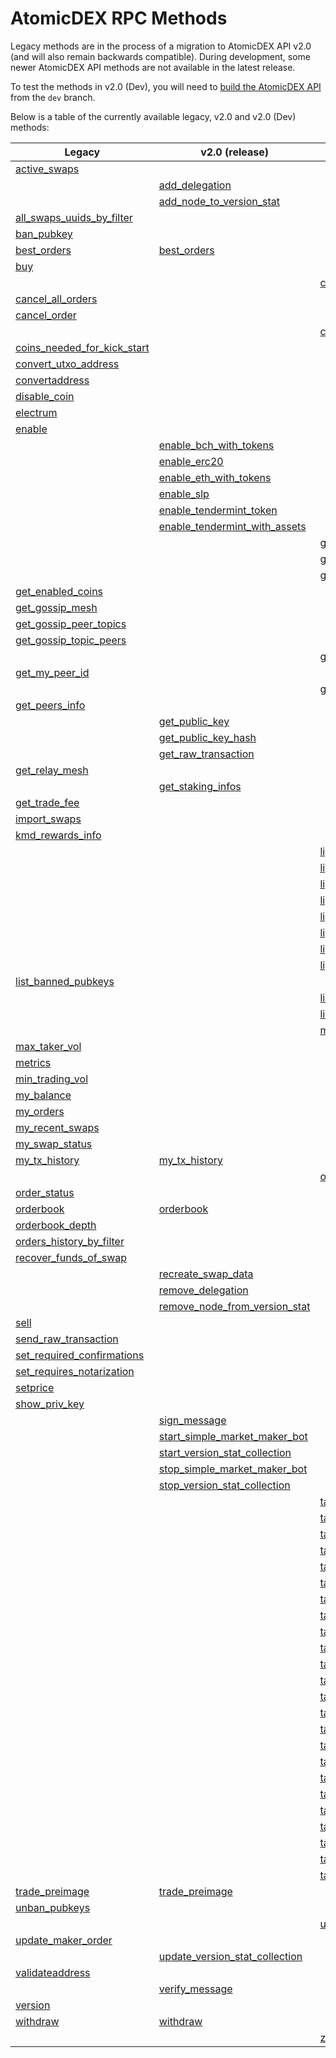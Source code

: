 
# AtomicDEX RPC Methods

Legacy methods are in the process of a migration to AtomicDEX API v2.0 (and will also remain backwards compatible).
During development, some newer AtomicDEX API methods are not available in the latest release.

To test the methods in v2.0 (Dev), you will need to [build the AtomicDEX API](../atomicdex/setup/) from the `dev` branch.

Below is a table of the currently available legacy, v2.0 and v2.0 (Dev) methods:

| Legacy                                                                                                            | v2.0 (release)                                                                                                         | v2.0 (dev)                                                                                                            |
| ----------------------------------------------------------------------------------------------------------------- | ---------------------------------------------------------------------------------------------------------------------- | --------------------------------------------------------------------------------------------------------------------- |
| [active\_swaps](/atomicdex/api/legacy/active_swaps/#active-swaps)                                                 |                                                                                                                        |                                                                                                                       |
|                                                                                                                   | [add\_delegation](/atomicdex/api/v20/add_delegation/#add-delegation)                                                   |                                                                                                                       |
|                                                                                                                   | [add\_node\_to\_version\_stat](/atomicdex/api/v20/add_node_to_version_stat/#add-node-to-version-stat)                  |                                                                                                                       |
| [all\_swaps\_uuids\_by\_filter](/atomicdex/api/legacy/all_swaps_uuids_by_filter/#all-swaps-uuids-by-filter)       |                                                                                                                        |                                                                                                                       |
| [ban\_pubkey](/atomicdex/api/legacy/ban_pubkey/#ban-pubkey)                                                       |                                                                                                                        |                                                                                                                       |
| [best\_orders](/atomicdex/api/legacy/best_orders/#best-orders)                                                    | [best\_orders](/atomicdex/api/v20/best_orders/#best-orders)                                                            |                                                                                                                       |
| [buy](/atomicdex/api/legacy/buy/#buy)                                                                             |                                                                                                                        |                                                                                                                       |
|                                                                                                                   |                                                                                                                        | [can\_get\_new\_address](/atomicdex/api/v20-dev/hd_address_management/#can-get-new-address)                           |
| [cancel\_all\_orders](/atomicdex/api/legacy/cancel_all_orders/#cancel-all-orders)                                 |                                                                                                                        |                                                                                                                       |
| [cancel\_order](/atomicdex/api/legacy/cancel_order/#cancel-order)                                                 |                                                                                                                        |                                                                                                                       |
|                                                                                                                   |                                                                                                                        | [close\_channel](/atomicdex/api/v20-dev/lightning/channels/#close-channel)                                            |
| [coins\_needed\_for\_kick\_start](/atomicdex/api/legacy/coins_needed_for_kick_start/#coins-needed-for-kick-start) |                                                                                                                        |                                                                                                                       |
| [convert\_utxo\_address](/atomicdex/api/legacy/convert_utxo_address/#convert-utxo-address)                        |                                                                                                                        |                                                                                                                       |
| [convertaddress](/atomicdex/api/legacy/convertaddress/#convertaddress)                                            |                                                                                                                        |                                                                                                                       |
| [disable\_coin](/atomicdex/api/legacy/disable_coin/#disable-coin)                                                 |                                                                                                                        |                                                                                                                       |
| [electrum](/atomicdex/api/legacy/coin_activation/#electrum-method)                                                |                                                                                                                        |                                                                                                                       |
| [enable](/atomicdex/api/legacy/coin_activation/#enable-method)                                                    |                                                                                                                        |                                                                                                                       |
|                                                                                                                   | [enable\_bch\_with\_tokens](/atomicdex/api/v20/enable_bch_with_tokens/#enable-bch-with-tokens)                         |                                                                                                                       |
|                                                                                                                   | [enable\_erc20](/atomicdex/api/v20/enable_erc20/#enable-erc20)                                                         |                                                                                                                       |
|                                                                                                                   | [enable\_eth\_with\_tokens](/atomicdex/api/v20/enable_eth_with_tokens/#enable-eth-with-tokens)                         |                                                                                                                       |
|                                                                                                                   | [enable\_slp](/atomicdex/api/v20/enable_slp/#enable-slp)                                                               |                                                                                                                       |
|                                                                                                                   | [enable\_tendermint\_token](/atomicdex/api/v20/enable_tendermint_token/#enable-tendermint-token)                       |                                                                                                                       |
|                                                                                                                   | [enable\_tendermint\_with\_assets](/atomicdex/api/v20/enable_tendermint_with_assets/#enable-tendermint-with-assets)    |                                                                                                                       |
|                                                                                                                   |                                                                                                                        | [get\_channel\_details](/atomicdex/api/v20-dev/lightning/channels/#get-channel-details)                               |
|                                                                                                                   |                                                                                                                        | [get\_claimable\_balances](/atomicdex/api/v20-dev/lightning/channels/#get-claimable-balances)                         |
|                                                                                                                   |                                                                                                                        | [get\_current\_mtp](/atomicdex/api/v20-dev/get_current_mtp/#get-current-mtp)                                          |
| [get\_enabled\_coins](/atomicdex/api/legacy/get_enabled_coins/#get-enabled-coins)                                 |                                                                                                                        |                                                                                                                       |
| [get\_gossip\_mesh](/atomicdex/api/legacy/get_gossip_mesh/#get-gossip-mesh)                                       |                                                                                                                        |                                                                                                                       |
| [get\_gossip\_peer\_topics](/atomicdex/api/legacy/get_gossip_peer_topics/#get-gossip-peer-topics)                 |                                                                                                                        |                                                                                                                       |
| [get\_gossip\_topic\_peers](/atomicdex/api/legacy/get_gossip_topic_peers/#get-gossip-topic-peers)                 |                                                                                                                        |                                                                                                                       |
|                                                                                                                   |                                                                                                                        | [get\_locked\_amount](/atomicdex/api/v20-dev/get_locked_amount/#get-locked-amount)                                    |
| [get\_my\_peer\_id](/atomicdex/api/legacy/get_my_peer_id/#get-my-peer-id)                                         |                                                                                                                        |                                                                                                                       |
|                                                                                                                   |                                                                                                                        | [get\_new\_address](/atomicdex/api/v20-dev/hd_address_management/#get-new-address)                                    |
| [get\_peers\_info](/atomicdex/api/legacy/get_peers_info/#get-peers-info)                                          |                                                                                                                        |                                                                                                                       |
|                                                                                                                   | [get\_public\_key](/atomicdex/api/v20/get_public_key/#get-public-key)                                                  |                                                                                                                       |
|                                                                                                                   | [get\_public\_key\_hash](/atomicdex/api/v20/get_public_key_hash/#get-public-key-hash)                                  |                                                                                                                       |
|                                                                                                                   | [get\_raw\_transaction](/atomicdex/api/v20/get_raw_transaction/#get-raw-transaction)                                   |                                                                                                                       |
| [get\_relay\_mesh](/atomicdex/api/legacy/get_relay_mesh/#get-relay-mesh)                                          |                                                                                                                        |                                                                                                                       |
|                                                                                                                   | [get\_staking\_infos](/atomicdex/api/v20/get_staking_infos/#get-staking-infos)                                         |                                                                                                                       |
| [get\_trade\_fee](/atomicdex/api/legacy/get_trade_fee/#get-trade-fee)                                             |                                                                                                                        |                                                                                                                       |
| [import\_swaps](/atomicdex/api/legacy/import_swaps/#import-swaps)                                                 |                                                                                                                        |                                                                                                                       |
| [kmd\_rewards\_info](/atomicdex/api/legacy/kmd_rewards_info/#kmd-rewards-info)                                    |                                                                                                                        |                                                                                                                       |
|                                                                                                                   |                                                                                                                        | [lightning::nodes::add\_trusted\_node](/atomicdex/api/v20-dev/lightning/nodes/#add-trusted-node)                      |
|                                                                                                                   |                                                                                                                        | [lightning::nodes::connect\_to\_node](/atomicdex/api/v20-dev/lightning/nodes/#connect-to-node)                        |
|                                                                                                                   |                                                                                                                        | [lightning::nodes::list\_trusted\_nodes](/atomicdex/api/v20-dev/lightning/nodes/#list-trusted-nodes)                  |
|                                                                                                                   |                                                                                                                        | [lightning::nodes::remove\_trusted\_node](/atomicdex/api/v20-dev/lightning/nodes/#remove-trusted-node)                |
|                                                                                                                   |                                                                                                                        | [lightning::payments::generate\_invoice](/atomicdex/api/v20-dev/lightning/payments/#generate-invoice)                 |
|                                                                                                                   |                                                                                                                        | [lightning::payments::get\_payment\_details](/atomicdex/api/v20-dev/lightning/payments/#get-payment-details)          |
|                                                                                                                   |                                                                                                                        | [lightning::payments::list\_payments\_by\_filter](/atomicdex/api/v20-dev/lightning/payments/#list-payments-by-filter) |
|                                                                                                                   |                                                                                                                        | [lightning::payments::send\_payment](/atomicdex/api/v20-dev/lightning/payments/#send-payment)                         |
| [list\_banned\_pubkeys](/atomicdex/api/legacy/list_banned_pubkeys/#list-banned-pubkeys)                           |                                                                                                                        |                                                                                                                       |
|                                                                                                                   |                                                                                                                        | [list\_closed\_channels\_by\_filter](/atomicdex/api/v20-dev/lightning/channels/#list-closed-channels-by-filter)       |
|                                                                                                                   |                                                                                                                        | [list\_open\_channels\_by\_filter](/atomicdex/api/v20-dev/lightning/channels/#list-open-channels-by-filter)           |
|                                                                                                                   |                                                                                                                        | [max\_maker\_vol](/atomicdex/api/v20-dev/max_maker_vol/#max-maker-vol)                                                |
| [max\_taker\_vol](/atomicdex/api/legacy/max_taker_vol/#max-taker-vol)                                             |                                                                                                                        |                                                                                                                       |
| [metrics](/atomicdex/api/legacy/metrics/#metrics)                                                                 |                                                                                                                        |                                                                                                                       |
| [min\_trading\_vol](/atomicdex/api/legacy/min_trading_vol/#min-trading-vol)                                       |                                                                                                                        |                                                                                                                       |
| [my\_balance](/atomicdex/api/legacy/my_balance/#my-balance)                                                       |                                                                                                                        |                                                                                                                       |
| [my\_orders](/atomicdex/api/legacy/my_orders/#my-orders)                                                          |                                                                                                                        |                                                                                                                       |
| [my\_recent\_swaps](/atomicdex/api/legacy/my_recent_swaps/#my-recent-swaps)                                       |                                                                                                                        |                                                                                                                       |
| [my\_swap\_status](/atomicdex/api/legacy/my_swap_status/#my-swap-status)                                          |                                                                                                                        |                                                                                                                       |
| [my\_tx\_history](/atomicdex/api/legacy/my_tx_history/#my-tx-history)                                             | [my\_tx\_history](/atomicdex/api/v20/my_tx_history/#my-tx-history)                                                     |                                                                                                                       |
|                                                                                                                   |                                                                                                                        | [open\_channel](/atomicdex/api/v20-dev/lightning/channels/#open-channel)                                              |
| [order\_status](/atomicdex/api/legacy/order_status/#order-status)                                                 |                                                                                                                        |                                                                                                                       |
| [orderbook](/atomicdex/api/legacy/orderbook/#orderbook)                                                           | [orderbook](/atomicdex/api/v20/orderbook/#orderbook)                                                                   |                                                                                                                       |
| [orderbook\_depth](/atomicdex/api/legacy/orderbook_depth/#orderbook-depth)                                        |                                                                                                                        |                                                                                                                       |
| [orders\_history\_by\_filter](/atomicdex/api/legacy/orders_history_by_filter/#orders-history-by-filter)           |                                                                                                                        |                                                                                                                       |
| [recover\_funds\_of\_swap](/atomicdex/api/legacy/recover_funds_of_swap/#recover-funds-of-swap)                    |                                                                                                                        |                                                                                                                       |
|                                                                                                                   | [recreate\_swap\_data](/atomicdex/api/v20/recreate_swap_data/#recreate-swap-data)                                      |                                                                                                                       |
|                                                                                                                   | [remove\_delegation](/atomicdex/api/v20/remove_delegation/#remove-delegation)                                          |                                                                                                                       |
|                                                                                                                   | [remove\_node\_from\_version\_stat](/atomicdex/api/v20/remove_node_from_version_stat/#remove-node-from-version-stat)   |                                                                                                                       |
| [sell](/atomicdex/api/legacy/sell/#sell)                                                                          |                                                                                                                        |                                                                                                                       |
| [send\_raw\_transaction](/atomicdex/api/legacy/send_raw_transaction/#send-raw-transaction)                        |                                                                                                                        |                                                                                                                       |
| [set\_required\_confirmations](/atomicdex/api/legacy/set_required_confirmations/#set-required-confirmations)      |                                                                                                                        |                                                                                                                       |
| [set\_requires\_notarization](/atomicdex/api/legacy/set_requires_notarization/#set-requires-notarization)         |                                                                                                                        |                                                                                                                       |
| [setprice](/atomicdex/api/legacy/setprice/#setprice)                                                              |                                                                                                                        |                                                                                                                       |
| [show\_priv\_key](/atomicdex/api/legacy/show_priv_key/#show-priv-key)                                             |                                                                                                                        |                                                                                                                       |
|                                                                                                                   | [sign\_message](/atomicdex/api/v20/message_signing/#sign-message)                                                      |                                                                                                                       |
|                                                                                                                   | [start\_simple\_market\_maker\_bot](/atomicdex/api/v20/start_simple_market_maker_bot/#start-simple-market-maker-bot)   |                                                                                                                       |
|                                                                                                                   | [start\_version\_stat\_collection](/atomicdex/api/v20/start_version_stat_collection/#start-version-stat-collection)    |                                                                                                                       |
|                                                                                                                   | [stop\_simple\_market\_maker\_bot](/atomicdex/api/v20/stop_simple_market_maker_bot/#stop-simple-market-maker-bot)      |                                                                                                                       |
|                                                                                                                   | [stop\_version\_stat\_collection](/atomicdex/api/v20/stop_version_stat_collection/#stop-version-stat-collection)       |                                                                                                                       |
|                                                                                                                   |                                                                                                                        | [task::account\_balance::cancel](/atomicdex/api/v20-dev/task_account_balance/#cancel)                                 |
|                                                                                                                   |                                                                                                                        | [task::account\_balance::init](/atomicdex/api/v20-dev/task_account_balance/#init)                                     |
|                                                                                                                   |                                                                                                                        | [task::account\_balance::status](/atomicdex/api/v20-dev/task_account_balance/#status)                                 |
|                                                                                                                   |                                                                                                                        | [task::create\_new\_account::init](/atomicdex/api/v20-dev/task_create_new_account/#init)                              |
|                                                                                                                   |                                                                                                                        | [task::create\_new\_account::status](/atomicdex/api/v20-dev/task_create_new_account/#status)                              |
|                                                                                                                   |                                                                                                                        | [task::enable\_lightning::cancel](/atomicdex/api/v20-dev/lightning/activation/#cancel-initialization)                 |
|                                                                                                                   |                                                                                                                        | [task::enable\_lightning::init](/atomicdex/api/v20-dev/lightning/activation/#initialize-lightning)                    |
|                                                                                                                   |                                                                                                                        | [task::enable\_lightning::status](/atomicdex/api/v20-dev/lightning/activation/#initialization-status)                 |
|                                                                                                                   |                                                                                                                        | [task::enable\_qtum::init](/atomicdex/api/v20-dev/task_enable_qtum/#init)                                             |
|                                                                                                                   |                                                                                                                        | [task::enable\_qtum::status](/atomicdex/api/v20-dev/task_enable_qtum/#status)                                         |
|                                                                                                                   |                                                                                                                        | [task::enable\_qtum::user\_action](/atomicdex/api/v20-dev/task_enable_qtum/#user-action)                              |
|                                                                                                                   |                                                                                                                        | [task::enable\_utxo::init](/atomicdex/api/v20-dev/task_enable_utxo/#init)                                             |
|                                                                                                                   |                                                                                                                        | [task::enable\_utxo::status](/atomicdex/api/v20-dev/task_enable_utxo/#status)                                         |
|                                                                                                                   |                                                                                                                        | [task::enable\_utxo::user\_action](/atomicdex/api/v20-dev/task_enable_utxo/#user-action)                              |
|                                                                                                                   |                                                                                                                        | [task::enable\_z\_coin::cancel](/atomicdex/api/v20-dev/task_enable_z_coin/#cancel-initialization)                     |
|                                                                                                                   |                                                                                                                        | [task::enable\_z\_coin::init](/atomicdex/api/v20-dev/task_enable_z_coin/#initialize-z-coin-activation)                |
|                                                                                                                   |                                                                                                                        | [task::enable\_z\_coin::status](/atomicdex/api/v20-dev/task_enable_z_coin/#activation-status)                         |
|                                                                                                                   |                                                                                                                        | [task::init\_trezor::cancel](/atomicdex/api/v20-dev/task_init_trezor/#cancel)                                         |
|                                                                                                                   |                                                                                                                        | [task::init\_trezor::init](/atomicdex/api/v20-dev/task_init_trezor/#init)                                             |
|                                                                                                                   |                                                                                                                        | [task::init\_trezor::status](/atomicdex/api/v20-dev/task_init_trezor/#status)                                         |
|                                                                                                                   |                                                                                                                        | [task::init\_trezor::user\_action](/atomicdex/api/v20-dev/task_init_trezor/#user-action)                              |
|                                                                                                                   |                                                                                                                        | [task::withdraw::cancel](/atomicdex/api/v20-dev/task_withdraw/#cancel)                                                |
|                                                                                                                   |                                                                                                                        | [task::withdraw::init](/atomicdex/api/v20-dev/task_withdraw/#init)                                                    |
|                                                                                                                   |                                                                                                                        | [task::withdraw::status](/atomicdex/api/v20-dev/task_withdraw/#status)                                                |
| [trade\_preimage](/atomicdex/api/legacy/trade_preimage/#trade-preimage)                                           | [trade\_preimage](/atomicdex/api/v20/trade_preimage/#trade-preimage)                                                   |                                                                                                                       |
| [unban\_pubkeys](/atomicdex/api/legacy/unban_pubkeys/#unban-pubkeys)                                              |                                                                                                                        |                                                                                                                       |
|                                                                                                                   |                                                                                                                        | [update\_channel](/atomicdex/api/v20-dev/lightning/channels/#update-channel)                                          |
| [update\_maker\_order](/atomicdex/api/legacy/update_maker_order/#update-maker-order)                              |                                                                                                                        |                                                                                                                       |
|                                                                                                                   | [update\_version\_stat\_collection](/atomicdex/api/v20/update_version_stat_collection/#update-version-stat-collection) |                                                                                                                       |
| [validateaddress](/atomicdex/api/legacy/validateaddress/#validateaddress)                                         |                                                                                                                        |                                                                                                                       |
|                                                                                                                   | [verify\_message](/atomicdex/api/v20/message_signing/#verify-message)                                                  |                                                                                                                       |
| [version](/atomicdex/api/legacy/version/#version)                                                                 |                                                                                                                        |                                                                                                                       |
| [withdraw](/atomicdex/api/legacy/withdraw/#withdraw)                                                              | [withdraw](/atomicdex/api/v20/withdraw/#withdraw)                                                                      |                                                                                                                       |
|                                                                                                                   |                                                                                                                        | [z\_coin\_tx\_history](/atomicdex/api/v20-dev/task_enable_z_coin/#z-coin-transaction-history)                         |

